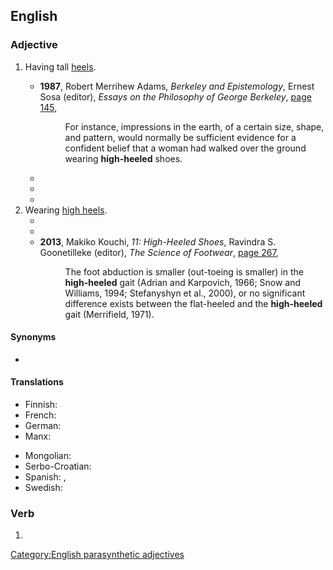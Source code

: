 ==English==

===Adjective===
{{en-adj|-|head=[[high]]-[[heeled]]}}

# {{lb|en|footwear}} Having tall [[heel]]s.
#* '''1987''', Robert Merrihew Adams, ''Berkeley and Epistemology'', Ernest Sosa (editor), ''Essays on the Philosophy of George Berkeley'', [https://books.google.com.au/books?id=VpwoBgAAQBAJ&pg=PA145&dq=%22high-heeled%22&hl=en&sa=X&redir_esc=y#v=onepage&q=%22high-heeled%22&f=false page 145],
#*: For instance, impressions in the earth, of a certain size, shape, and pattern, would normally be sufficient evidence for a confident belief that a woman had walked over the ground wearing '''high-heeled''' shoes.
#* {{quote-text|en|year=2011|author=Elizabeth Ngozi Okpalaenwe|title=The Power to Succeed|page=7|url=https://books.google.com.au/books?id=qfFEqCUnEBwC&pg=PA7&dq=%22high-heeled%22&hl=en&sa=X&redir_esc=y#v=onepage&q=%22high-heeled%22&f=false|passage=I preferred to think about school and a government job and how I would one day put on '''high-heeled''' shoes and wear a long skirt like other girls.}}
#* {{quote-text|en|year=2011|author=Mickey Demos|title=Life in Mani Today: The Road to Freedom|page=229|url=https://books.google.com.au/books?id=XHB8xRNL2ZcC&pg=PA229&dq=%22high-heeled%22&hl=en&sa=X&redir_esc=y#v=onepage&q=%22high-heeled%22&f=false|passage=They wore designer clothes, white, tight, hip-huggers, and low neck blouses, '''high-heeled''' shoes, especially in the winters when they wore those sexy '''high-heeled''' boots, and tight jeans.}}
#* {{quote-text|en|year=2015|author=Eve Shapiro|title=Gender Circuits: Bodies and Identities in a Technological Age|page=55|url=https://books.google.com.au/books?id=nnccBgAAQBAJ&pg=PA55&dq=%22high-heeled%22&hl=en&sa=X&redir_esc=y#v=onepage&q=%22high-heeled%22&f=false|passage='''High-heeled''' shoes are not typically constructed to accommodate the average male's heft, foot size, or gait. All '''high-heeled''' shoes, particularly extremely thin “stiletto” heels, require technical acumen in their design because the structure of the shoe focuses immense pressure on a small area; a petite woman in stilettos can exert 20 times the pressure of a 6,000 pound elephant under her heel.}}
# Wearing [[high heels]].
#* {{quote-text|en|year=2000|author=Carla Freeman|title=High Tech and High Heels in the Global Economy: Women, Work, and Pink-Collar Identities in the Caribbean|page=1|url=https://books.google.com.au/books?id=mD4QACarCpsC&pg=PA1&dq=%22high-heeled%22&hl=en&sa=X&redir_esc=y#v=onepage&q=%22high-heeled%22&f=false|passage=Within moments the '''high-heeled''' workers of Data Air are ensconced in the air conditioned hum of their "open office."}}
#* {{quote-text|en|year=2002|author=Paula Rabinowitz|title=Black & White & Noir: America's Pulp Modernism|page=174|url=https://books.google.com.au/books?id=iiRgvARI6TcC&pg=PA174&dq=%22high-heeled%22&hl=en&sa=X&redir_esc=y#v=onepage&q=%22high-heeled%22&f=false|passage=By all logic, '''high-heeled''' women should not constitute a threat: but they do.}}
#* '''2013''', Makiko Kouchi, ''11: High-Heeled Shoes'', Ravindra S. Goonetilleke (editor), ''The Science of Footwear'', [https://books.google.com.au/books?id=HB6oGzDRSSIC&pg=PA267&dq=%22high-heeled%22&hl=en&sa=X&redir_esc=y#v=onepage&q=%22high-heeled%22&f=false page 267],
#*: The foot abduction is smaller (out-toeing is smaller) in the '''high-heeled''' gait (Adrian and Karpovich, 1966; Snow and Williams, 1994; Stefanyshyn et al., 2000), or no significant difference exists between the flat-heeled and the '''high-heeled''' gait (Merrifield, 1971).

====Synonyms====
* {{sense|having tall heels}} {{l|en|high-heel}}

====Translations====
{{trans-top|having tall heels}}
* Finnish: {{t+|fi|korkeakorkoinen}}
* French: {{t+|fr|talon haut|alt=à talon haut}}
* German: {{t+|de|hochhackig}}
* Manx: {{t|gv|ard-voynnagh}}
{{trans-mid}}
* Mongolian: {{t|mn|өндөр өсгийтэй|sc=Cyrl}}
* Serbo-Croatian: {{t|sh|na visoku petu}}
* Spanish: {{t|es|de tacón}}, {{t|es|de tacón alto}}
* Swedish: {{t+|sv|högklackad}}
{{trans-bottom}}

===Verb===
{{head|en|verb form}}

# {{en-past of|high-heel}}

[[Category:English parasynthetic adjectives]]